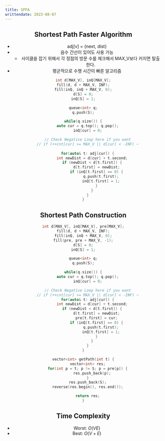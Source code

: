 ---
title: SPFA
writtendate: 2023-08-07
---

<Header />


## Shortest Path Faster Algorithm

- adj[v] = \{next, dist\}
- 음수 간선이 있어도 사용 가능
  - 사이클을 잡기 위해서 각 정점의 방문 수를 체크해서 MAX_V보다 커지면 탈출한다.
- 평균적으로 수행 시간이 빠른 알고리즘

```cpp
int d[MAX_V], inQ[MAX_V];
fill(d, d + MAX_V, INF);
fill(inQ, inQ + MAX_V, 0);
d[S] = 0;
inQ[S] = 1;

queue<int> q;
q.push(S);

while(q.size()) {
    auto cur = q.top(); q.pop();
    inQ[cur] = 0;

    // Check Negative Loop here if you want
    // if (++cnt[cur] >= MAX_V || d[cur] < -INF) ~
    
    for(auto& t: adj[cur]) {
        int newDist = d[cur] + t.second;
        if (newDist < d[t.first]) {
            d[t.first] = newDist;
            if (inQ[t.first] == 0) {
                q.push(t.first);
                inQ[t.first] = 1;
            }
        }
    }
}
```

## Shortest Path Construction

```cpp
int d[MAX_V], inQ[MAX_V], pre[MAX_V];
fill(d, d + MAX_V, INF);
fill(inQ, inQ + MAX_V, 0);
fill(pre, pre + MAX_V, -1);
d[S] = 0;
inQ[S] = 1;

queue<int> q;
q.push(S);

while(q.size()) {
    auto cur = q.top(); q.pop();
    inQ[cur] = 0;

    // Check Negative Loop here if you want
    // if (++cnt[cur] >= MAX_V || d[cur] < -INF) ~
    for(auto& t: adj[cur]) {
        int newDist = d[cur] + t.second;
        if (newDist < d[t.first]) {
            d[t.first] = newDist;
            pre[t.first] = cur;
            if (inQ[t.first] == 0) {
                q.push(t.first);
                inQ[t.first] = 1;
            }
        }
    }
}

vector<int> getPath(int t) {
    vector<int> res;
    for(int p = t; p != S; p = pre[p]) {
        res.push_back(p);
    }
    res.push_back(S);
    reverse(res.begin(), res.end());

    return res;
}
```

## Time Complexity

- Worst: $O(VE)$
- Best: $O(V + E)$

<Comment />
